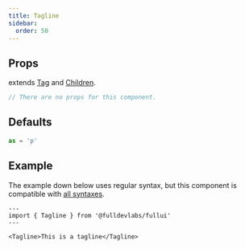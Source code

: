```yaml
---
title: Tagline
sidebar: 
  order: 50
---
```


## Props
extends [Tag](/components/tag) and [Children](/components/children).
```ts
// There are no props for this component.
```

## Defaults
```ts
as = 'p'
```

## Example
The example down below uses regular syntax, but this component is compatible with [all syntaxes](/guides/components#syntax).

```astro live
---
import { Tagline } from '@fulldevlabs/fullui'
---

<Tagline>This is a tagline</Tagline>
```